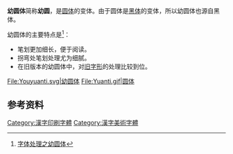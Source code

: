 {{refimprove|time=2019-12-24T23:54:32+00:00}}
'''幼圆体'''简称'''幼圆'''，是[[圆体|圆体]]的变体。由于圆体是[[黑体|黑体]]的变体，所以幼圆体也源自黑体。

幼圆体的主要特点是<ref>[http://scscone2002.spaces.live.com/Blog/cns!79269446762ADAC6!476.entry 字体处理之幼圆体]{{dead link|date=2018年2月 |bot=InternetArchiveBot |fix-attempted=yes }}</ref>：
*笔划更加细长，便于阅读。
*拐弯处笔划处理尤为细腻。
*在旧版本的幼圆体中，对[[旧字形|旧字形]]的处理比较到位。

<gallery>
File:Youyuanti.svg|幼圆体
File:Yuanti.gif|圆体
</gallery>

== 参考资料 ==
{{reflist|1}}

[[Category:漢字印刷字體|Category:漢字印刷字體]]
[[Category:漢字美術字體|Category:漢字美術字體]]